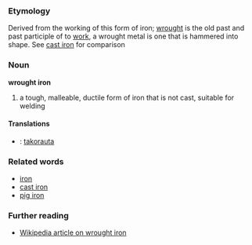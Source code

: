 ===Etymology===
Derived from the working of this form of iron; [[wrought]] is the old past and past participle of to [[work]], a wrought metal is one that is hammered into shape. See [[cast iron]] for comparison

===Noun===
'''wrought iron'''
#a tough, malleable, ductile form of iron that is not cast, suitable for welding

====Translations====
*{{msg:fi}}: [[takorauta]]

===Related words===
*[[iron]]
*[[cast iron]]
*[[pig iron]]

===Further reading===
*[[w:Wrought iron|Wikipedia article on wrought iron]]